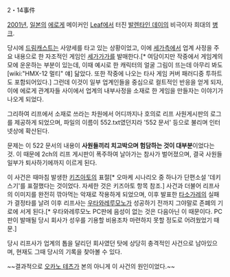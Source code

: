 2・14事件

[[2001년]], [[일본]]의 [[에로게]] 메이커인 [[Leaf]]에서 터진 [[발렌타인 데이]]의 비극이자 희대의 [[병크]].

당시에 [[드림캐스트]]는 사양세를 타고 있는 상황이었고, 이에 [[세가]]측에서 업계 사정을 주요 내용으로 한 자조적인 게임인 [[세가가가]]를 발매한다.[* 여담이지만 작중에서 게임계의 모에 운운하는 부분이 있는데, 이때 예시로 한 캐릭터의 얼굴 그림이 뜨는데 아무리 봐도 [wiki:"HMX-12 멀티" 얘] 닮았다. 또한 작중에 나오는 타사 게임 커버 패러디중 투하트도 포함되어있다.] 그런데 이것이 일부 업계인들을 중심으로 컬트적인 반응을 얻게 되자, 이에 에로게 관계자들 사이에서 업계의 내부사정을 소재로 한 게임을 만들자는 이야기가 나오게 되었다.

그리하여 리프에서 소재로 쓰라는 차원에서 어디까지나 호의로 리프 사원게시판의 로그를 제공하게 되었으며, 파일의 이름이 552.txt였던지라 '552 문서' 등으로 불리며 인터넷상에 확산된다.

문제는 이 522 문서의 내용이 '''사원들끼리 치고박으며 험담하는 것이 대부분'''이었다는 것. 이 때문에 2ch의 리프 게시판이 폭주하여 날아가는 참사가 벌어졌으며, 결국 사원들 일부가 퇴사하기에까지 이르게 된다.

이 사건은 때마침 발생한 [[키즈아토]]의 표절[* 오마케 시나리오 중 하나가 단편소설 '데키스기'를 표절했다는 것이었다. 자세한 것은 키즈아토 항목 참조.] 사건과 더불어 리프사의 이미지를 완전히 깎아먹는 악재로 작용하게 되었으며, 이후 발표한 [[타소가레]]의 실패가 결정타를 날려 이후 리프사는 [[우타와레루모노]]가 성공하기 전까지 그야말로 존폐의 기로에 서게 된다.[* 우타와레루모노 PC판에 음성이 없는 것은 다음아닌 이 때문이다. PC판이 발매될 당시 회사가 성우를 기용할 비용조차 마련하지 못할 정도로 어려웠었기 때문.]

당시 리프사가 업계의 톱을 달리던 회사였던 탓에 상당히 충격적인 사건으로 남아있으며, 현재도 그때 당시의 기록을 찾아볼 수 있다.

~~결과적으로 [[오카노 테츠]]가 본의 아니게 이 사건의 원인이었다.~~

